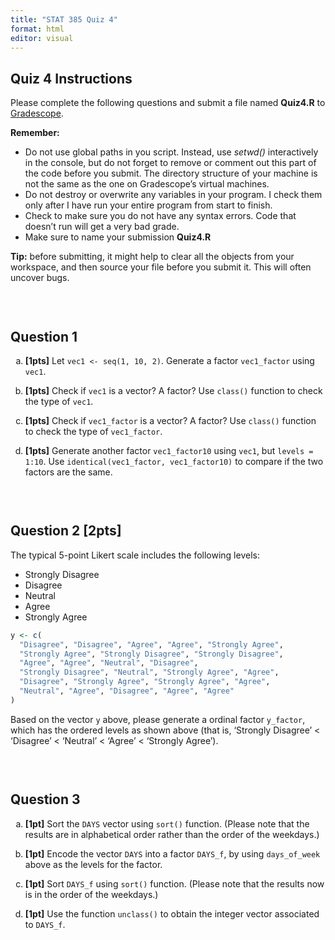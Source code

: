 ```yaml
---
title: "STAT 385 Quiz 4"
format: html
editor: visual
---
```


## Quiz 4 Instructions

Please complete the following questions and submit a file named **Quiz4.R** to [Gradescope](https://www.gradescope.com/login).

**Remember:**

<!-- -   Do not rename external data files or edit them in any way. In other words, don't modify *data.csv*. Your code won't work properly on my version of that data set, if you do. -->

-   Do not use global paths in you script. Instead, use *setwd()* interactively in the console, but do not forget to remove or comment out this part of the code before you submit. The directory structure of your machine is not the same as the one on Gradescope's virtual machines.
-   Do not destroy or overwrite any variables in your program. I check them only after I have run your entire program from start to finish.
-   Check to make sure you do not have any syntax errors. Code that doesn't run will get a very bad grade.
-   Make sure to name your submission **Quiz4.R**

**Tip:** before submitting, it might help to clear all the objects from your workspace, and then source your file before you submit it. This will often uncover bugs.

::: {style="height:30px;"}
:::

## Question 1

(a) **\[1pts\]** Let `vec1 <- seq(1, 10, 2)`. Generate a factor `vec1_factor` using `vec1`.

<!-- ```{r} -->

<!-- vec1 <- seq(1, 10, 2) -->

<!-- vec1_factor <- factor(vec1) -->

<!-- ``` -->

(b) **\[1pts\]** Check if `vec1` is a vector? A factor? Use `class()` function to check the type of `vec1`.

<!-- ```{r} -->

<!-- is.vector(vec1) -->

<!-- is.factor(vec1) -->

<!-- ``` -->

(c) **\[1pts\]** Check if `vec1_factor` is a vector? A factor? Use `class()` function to check the type of `vec1_factor`.

<!-- ```{r} -->

<!-- is.vector(vec1_factor) -->

<!-- is.factor(vec1_factor) -->

<!-- ``` -->

(d) **\[1pts\]** Generate another factor `vec1_factor10` using `vec1`, but `levels = 1:10`. Use `identical(vec1_factor, vec1_factor10)` to compare if the two factors are the same.

<!-- ```{r} -->

<!-- vec1_factor10 <- factor(vec1, levels = 1:10) -->

<!-- vec1_factor10 -->

<!-- identical(vec1_factor, vec1_factor10) -->

<!-- ``` -->

<!-- (e) Find both the third element of `vec_factor`and save the result as object `v3`. -->

<!-- ```{r} -->

<!-- v3 <- vec1_factor[3] -->

<!-- ``` -->

::: {style="height:30px;"}
:::

## Question 2 \[2pts\]

The typical 5-point Likert scale includes the following levels:

-   Strongly Disagree
-   Disagree
-   Neutral
-   Agree
-   Strongly Agree

```r
y <- c(
  "Disagree", "Disagree", "Agree", "Agree", "Strongly Agree",           
  "Strongly Agree", "Strongly Disagree", "Strongly Disagree", 
  "Agree", "Agree", "Neutral", "Disagree",         
  "Strongly Disagree", "Neutral", "Strongly Agree", "Agree",           
  "Disagree", "Strongly Agree", "Strongly Agree", "Agree",            
  "Neutral", "Agree", "Disagree", "Agree", "Agree"  
)
```

Based on the vector `y` above, please generate a ordinal factor `y_factor`, which has the ordered levels as shown above (that is, 'Strongly Disagree' \< 'Disagree' \< 'Neutral' \< 'Agree' \< 'Strongly Agree').

<!-- ```{r} -->

<!-- likert <- c("Strongly Disagree", "Disagree", "Neutral", "Agree", "Strongly Agree") -->

<!-- y_factor <- factor(y, levels = likert, ordered = TRUE) -->

<!-- y_factor -->

<!-- ``` -->

::: {style="height:30px;"}
:::

## Question 3

<!-- ```{r} -->

<!-- days_of_week <- c("Sunday", "Monday", "Tuesday", "Wednesday", "Thursday", "Friday", "Saturday") -->

<!-- DAYS <- c("Saturday", "Wednesday", "Sunday", "Friday") -->

<!-- ``` -->

(a) **\[1pt\]** Sort the `DAYS` vector using `sort()` function. (Please note that the results are in alphabetical order rather than the order of the weekdays.)

<!-- ```{r} -->

<!-- sort(DAYS) -->

<!-- ``` -->

(b) **\[1pt\]** Encode the vector `DAYS` into a factor `DAYS_f`, by using `days_of_week` above as the levels for the factor.

<!-- ```{r} -->

<!-- DAYS_f <- factor(DAYS, levels = days_of_week) -->

<!-- ``` -->

(c) **\[1pt\]** Sort `DAYS_f` using `sort()` function. (Please note that the results now is in the order of the weekdays.)

<!-- ```{r} -->

<!-- sort(DAYS_f) -->

<!-- ``` -->

(d) **\[1pt\]** Use the function `unclass()` to obtain the integer vector associated to `DAYS_f`.

<!-- ```{r} -->

<!-- unclass(DAYS_f) -->

<!-- ``` -->
